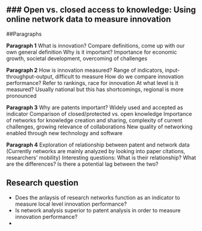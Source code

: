 ### Open vs. closed access to knowledge: Using online network data to measure innovation
-----------------------

##Paragraphs

**Paragraph 1**
What is innovation? Compare definitions, come up with our own general definition
Why is it important? Importance for economic growth, societal development, overcoming of challenges

**Paragraph 2**
How is innovation measured? Range of indicators, input-throughput-output, difficult to measure
How do we compare innovation performance? Refer to rankings, race for innovation
At what level is it measured? Usually national but this has shortcomings, regional is more pronounced

**Paragraph 3**
Why are patents important? Widely used and accepted as indicator
Comparison of closed/protected vs. open knowledge
Importance of networks for knowledge creation and sharing, complexity of current challenges, growing relevance of collaborations
New quality of networking enabled through new technology and software

**Paragraph 4**
Exploration of relationship between patent and network data
(Currently networks are mainly analyzed by looking into paper citations, researchers' mobility)
Interesting questions: What is their relationship? What are the differences? Is there a potential lag between the two?

## Research question
- Does the anlaysis of research networks function as an indicator to measure local level innovation performance?
- Is network analysis superior to patent analysis in order to measure innovation performance?
- 
